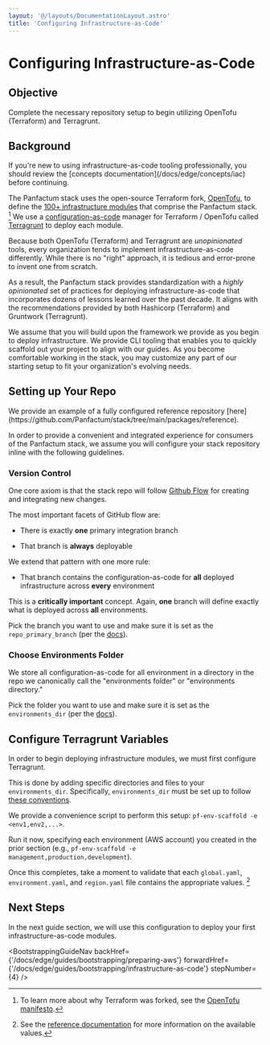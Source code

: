 ```yaml
---
layout: '@/layouts/DocumentationLayout.astro'
title: 'Configuring Infrastructure-as-Code'
---
```




# Configuring Infrastructure-as-Code

## Objective

Complete the necessary repository setup to begin utilizing OpenTofu (Terraform) and Terragrunt.

## Background

<MarkdownAlert severity="warning">
  If you're new to using infrastructure-as-code tooling professionally, you
  should review the [concepts documentation](/docs/edge/concepts/iac) before
  continuing.
</MarkdownAlert>

The Panfactum stack uses the open-source Terraform fork, [OpenTofu](https://opentofu.org/), to define the [100+
infrastructure modules](/docs/edge/reference/infrastructure-modules/overview) that comprise the Panfactum stack. [^1] We
use a [configuration-as-code](/docs/edge/concepts/iac#configuration-as-code) manager for Terraform / OpenTofu called [Terragrunt](https://terragrunt.gruntwork.io/)
to deploy each module.

[^1]: To learn more about why Terraform was forked, see the [OpenTofu manifesto](https://opentofu.org/manifesto/).

Because both OpenTofu (Terraform) and Terragrunt are _unopinionated_ tools,
every organization tends to implement infrastructure-as-code differently. While there is no
"right" approach, it is tedious and error-prone to invent one from scratch.

As a result, the Panfactum stack provides
standardization with a _highly opinionated_ set of practices for deploying infrastructure-as-code
that incorporates dozens of lessons learned over the past decade. It aligns with the recommendations
provided by both Hashicorp (Terraform) and Gruntwork (Terragrunt).

We assume that you will build upon the framework we provide
as you begin to deploy infrastructure. We provide CLI tooling that enables you to quickly scaffold out
your project to align with our guides. As you become comfortable working in the stack,
you may customize any part of our starting setup to fit your organization's evolving needs.

## Setting up Your Repo

<MarkdownAlert severity="info">
  We provide an example of a fully configured reference repository
  [here](https://github.com/Panfactum/stack/tree/main/packages/reference).
</MarkdownAlert>

In order to provide a convenient and integrated experience for consumers of the Panfactum stack, we
assume you will configure your stack repository inline with the following guidelines.

### Version Control

One core axiom is that the stack repo will follow [Github Flow](https://githubflow.github.io/) for creating
and integrating new changes.

The most important facets of GitHub flow are:

- There is exactly **one** primary integration branch

- That branch is **always** deployable

We extend that pattern with one more rule:

- That branch contains the configuration-as-code for **all** deployed infrastructure across **every**
  environment

This is a **critically important** concept. Again, **one** branch will define exactly what is deployed across
**all** environments.

Pick the branch you want to use and make sure it is set as the `repo_primary_branch` (per the [docs](/docs/edge/reference/configuration/repo-variables)).

### Choose Environments Folder

We store all configuration-as-code for all environment in a directory in the repo we canonically call
the "environments folder" or "environments directory."

Pick the folder you want to use and make sure it is set as the `environments_dir` (per the [docs](/docs/edge/reference/configuration/repo-variables)).

## Configure Terragrunt Variables

In order to begin deploying infrastructure modules, we must first configure Terragrunt.

This is done by adding specific directories and files to your `environments_dir`. Specifically,
`environments_dir` must be set up to follow [these conventions](/docs/edge/reference/configuration/terragrunt-variables).

We provide a convenience script to perform this setup: `pf-env-scaffold -e <env1,env2,...>`.

Run it now, specifying each environment (AWS account) you created in the prior section (e.g., `pf-env-scaffold -e management,production,development`).

Once this completes, take a moment to validate that each `global.yaml`, `environment.yaml`, and `region.yaml` file
contains the appropriate values. [^2]

[^2]: See the [reference documentation](/docs/edge/reference/configuration/terragrunt-variables) for more information on the available values.

## Next Steps

In the next guide section, we will use this configuration to deploy your first infrastructure-as-code modules.

<BootstrappingGuideNav
  backHref={'/docs/edge/guides/bootstrapping/preparing-aws'}
  forwardHref={'/docs/edge/guides/bootstrapping/infrastructure-as-code'}
  stepNumber={4}
/>
